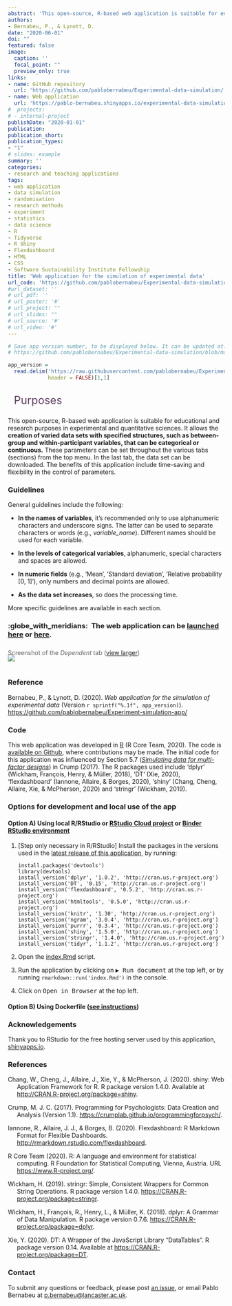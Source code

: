 ```yaml
---
abstract: 'This open-source, R-based web application is suitable for educational or research purposes in experimental sciences. It allows the **creation of varied data sets with specified structures, such as between-group or within-participant variables, that can be categorical or continuous.** These features can be selected along the different tabs. In the penultimate tab, a custom summary of the current data set can be constructed. In the last tab, the list of parameters and the data set can be downloaded.'
authors:
- Bernabeu, P., & Lynott, D.
date: "2020-06-01"
doi: ""
featured: false
image:
  caption: ''
  focal_point: ""
  preview_only: true
links:
- name: GitHub repository
  url: 'https://github.com/pablobernabeu/Experimental-data-simulation/'
- name: Web application
  url: 'https://pablo-bernabeu.shinyapps.io/experimental-data-simulation/'
#  projects:
# - internal-project
publishDate: "2020-01-01"
publication:
publication_short:
publication_types:
- "1"
# slides: example
summary: ''
categories:
- research and teaching applications
tags:
- web application
- data simulation
- randomisation
- research methods
- experiment
- statistics
- data science
- R
- Tidyverse
- R Shiny
- Flexdashboard
- HTML
- CSS
- Software Sustainability Institute Fellowship
title: 'Web application for the simulation of experimental data'
url_code: 'https://github.com/pablobernabeu/Experimental-data-simulation/blob/master/index.Rmd'
#url_dataset: ''
# url_pdf: ''
# url_poster: '#'
# url_project: ""
# url_slides: ""
# url_source: '#'
# url_video: '#'
---
```



```r

# Save app version number, to be displayed below. It can be updated at: 
# https://github.com/pablobernabeu/Experimental-data-simulation/blob/master/version_number

app_version = 
  read.delim('https://raw.githubusercontent.com/pablobernabeu/Experimental-data-simulation/master/version_number',
             header = FALSE)[1,1]

```


<div style = 'font-size: 25px; color: #614064; padding-top: 15px; padding-bottom: 10px;'><i class="fas fa-chalkboard-teacher fa-xs" aria-hidden="true"></i> <i class="fas fa-university fa-xs" aria-hidden="true"></i>&nbsp; Purposes </div>

This open-source, R-based web application is suitable for educational and research purposes in experimental and quantitative sciences. It allows the **creation of varied data sets with specified structures, such as between-group and within-participant variables, that can be categorical or continuous.** These parameters can be set throughout the various tabs (sections) from the top menu. In the last tab, the data set can be downloaded. The benefits of this application include time-saving and flexibility in the control of parameters.

### Guidelines

General guidelines include the following:

- **In the names of variables**, it's recommended only to use alphanumeric characters and underscore signs. The latter can be used to separate characters or words (e.g., *variable_name*). Different names should be used for each variable.

- **In the levels of categorical variables**, alphanumeric, special characters and spaces are allowed.

- **In numeric fields** (e.g., 'Mean', 'Standard deviation', 'Relative probability [0, 1]'), only numbers and decimal points are allowed.

- **As the data set increases**, so does the processing time.

More specific guidelines are available in each section.

### :globe_with_meridians:&nbsp; The web application can be [launched here](https://pablo-bernabeu.shinyapps.io/experimental-data-simulation/) or [here](https://mybinder.org/v2/gh/pablobernabeu/Experimental-data-simulation/master?urlpath=shiny).

<div style='padding-top:8px; padding-bottom:2px; margin-bottom:-20px; color:#665F5F;'> Screenshot of the *Dependent* tab ([view larger](https://github.com/pablobernabeu/Experimental-data-simulation/raw/master/Screenshot.png)) </div>

<img style="max-width: 800px; display: block; margin-left: auto; margin-right: auto; padding-bottom: 15px;" src="https://github.com/pablobernabeu/Experimental-data-simulation/raw/master/Screenshot.png" />

### Reference

Bernabeu, P., & Lynott, D. (2020). *Web application for the simulation of experimental data* (Version `r sprintf("%.1f", app_version)`). [https://github.com/pablobernabeu/Experiment-simulation-app/](https://github.com/pablobernabeu/Experiment-simulation-app/)

### Code

This web application was developed in [R](https://www.r-project.org/about.html) (R Core Team, 2020). The code is [available on Github](https://github.com/pablobernabeu/Experimental-data-simulation/blob/master/index.Rmd), where contributions may be made. The initial code for this application was influenced by Section 5.7 ([*Simulating data for multi-factor designs*](https://crumplab.github.io/programmingforpsych/simulating-and-analyzing-data-in-r.html#simulating-data-for-multi-factor-designs){target='_blank'}) in Crump (2017). The R packages used include 'dplyr' (Wickham, François, Henry, & Müller, 2018), 'DT' (Xie, 2020), 'flexdashboard' (Iannone, Allaire, & Borges, 2020), 'shiny' (Chang, Cheng, Allaire, Xie, & McPherson, 2020) and 'stringr' (Wickham, 2019).

### Options for development and local use of the app

#### Option A) Using local R/RStudio or [RStudio Cloud project](https://rstudio.cloud/project/1739958) or [Binder RStudio environment](https://mybinder.org/v2/gh/pablobernabeu/Experimental-data-simulation/master?urlpath=rstudio)

1. [Step only necessary in R/RStudio] Install the packages in the versions used in the [latest release of this application](https://github.com/pablobernabeu/Experimental-data-simulation/releases), by running:

    ```
    install.packages('devtools')
    library(devtools)
    install_version('dplyr', '1.0.2', 'http://cran.us.r-project.org')
    install_version('DT', '0.15', 'http://cran.us.r-project.org')
    install_version('flexdashboard', '0.5.2', 'http://cran.us.r-project.org')
    install_version('htmltools', '0.5.0', 'http://cran.us.r-project.org')
    install_version('knitr', '1.30', 'http://cran.us.r-project.org')
    install_version('ngram', '3.0.4', 'http://cran.us.r-project.org')
    install_version('purrr', '0.3.4', 'http://cran.us.r-project.org')
    install_version('shiny', '1.5.0', 'http://cran.us.r-project.org')
    install_version('stringr', '1.4.0', 'http://cran.us.r-project.org')
    install_version('tidyr', '1.1.2', 'http://cran.us.r-project.org')
    ```

2. Open the [index.Rmd](https://github.com/pablobernabeu/Experimental-data-simulation/blob/master/index.Rmd) script.

3. Run the application by clicking on <kbd>▶️ Run document</kbd> at the top left, or by running `rmarkdown::run('index.Rmd')` in the console.

4. Click on <kbd>Open in Browser</kbd> at the top left.

#### Option B) Using Dockerfile ([see instructions](https://github.com/pablobernabeu/Experimental-data-simulation#option-b-using-dockerfile-vsochs-pull-request))

### Acknowledgements

Thank you to RStudio for the free hosting server used by this application, [shinyapps.io](https://www.shinyapps.io/).

### References

<div style = "text-indent:-1.5em; margin-left:1.5em;">

Chang, W., Cheng, J., Allaire, J., Xie, Y., & McPherson, J. (2020). shiny: Web Application Framework for R. R package version 1.4.0. Available at [http://CRAN.R-project.org/package=shiny](http://CRAN.R-project.org/package=shiny).

Crump, M. J. C. (2017). Programming for Psychologists: Data Creation and Analysis (Version 1.1). [https://crumplab.github.io/programmingforpsych/](https://crumplab.github.io/programmingforpsych/).

Iannone, R., Allaire, J. J., & Borges, B. (2020). Flexdashboard: R Markdown Format for Flexible Dashboards. [http://rmarkdown.rstudio.com/flexdashboard](http://rmarkdown.rstudio.com/flexdashboard).

R Core Team (2020). R: A language and environment for statistical computing. R Foundation for Statistical Computing, Vienna, Austria. URL [https://www.R-project.org/](https://www.R-project.org/).

Wickham, H. (2019). stringr: Simple, Consistent Wrappers for Common String Operations. R package version 1.4.0. [https://CRAN.R-project.org/package=stringr](https://CRAN.R-project.org/package=stringr).

Wickham, H., François, R., Henry, L., & Müller, K. (2018). dplyr: A Grammar of Data Manipulation. R package version 0.7.6. [https://CRAN.R-project.org/package=dplyr](https://CRAN.R-project.org/package=dplyr).

Xie, Y. (2020). DT: A Wrapper of the JavaScript Library "DataTables". R package version 0.14. Available at [https://CRAN.R-project.org/package=DT](https://CRAN.R-project.org/package=DT).

</div>

### Contact

To submit any questions or feedback, please post [an issue](https://github.com/pablobernabeu/Experimental-data-simulation/issues), or email Pablo Bernabeu at [p.bernabeu@lancaster.ac.uk](mailto:p.bernabeu@lancaster.ac.uk).

<br>
